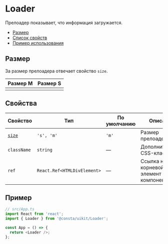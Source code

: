 
<!--info
description: Прелоадер. Показывает, что информация загружается.
-->

# Loader

Прелоадер показывает, что информация загружается.

- [Размер](#размер)
- [Список свойств](#свойства)
- [Пример использования](#пример)

## Размер

За размер прелоадера отвечает свойство `size`.

| Размер M               | Размер S               |
| ---------------------- | ---------------------- |
| <LoaderExampleSizeM /> | <LoaderExampleSizeS /> |

## Свойства

<!-- props:start -->

| Свойство          | Тип                         | По умолчанию | Описание                                        |
| ----------------- | --------------------------- | ------------ | ----------------------------------------------- |
| [`size`](#размер) | `'s', 'm'`                  | `'m'`        | Размер прелоадера                               |
| `className`       | `string`                    | —            | Дополнительный CSS-класс                        |
| `ref`             | `React.Ref<HTMLDivElement>` | —            | Ссылка на корневой DOM-элемент этого компонента |

<!-- props:end -->

## Пример

```ts
// src/App.ts
import React from 'react';
import { Loader } from '@consta/uikit/Loader';

const App = () => {
  return <Loader />;
};
```
